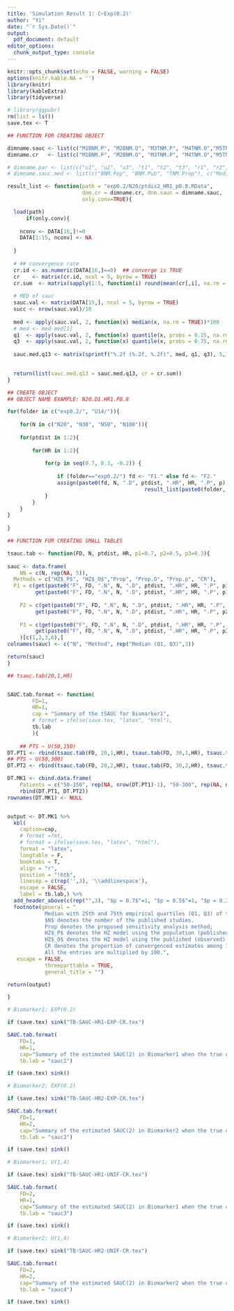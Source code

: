 ```yaml
---
title: 'Simulation Result 1: C~Exp(0.2)'
author: "Yi"
date: "`r Sys.Date()`"
output:
  pdf_document: default
editor_options:
  chunk_output_type: console
---
```


```r
knitr::opts_chunk$set(echo = FALSE, warning = FALSE)
options(knitr.kable.NA = '')
library(knitr)
library(kableExtra)
library(tidyverse)

# library(ggpubr)
rm(list = ls())
save.tex <- T
```



```r

## FUNCTION FOR CREATING OBJECT

dimname.sauc <- list(c("M1BNM.P", "M2BNM.O", "M3TNM.P", "M4TNM.O","M5TNM.Prop"), "SAUC")
dimname.cr   <- list(c("M1BNM.P", "M2BNM.O", "M3TNM.P", "M4TNM.O","M5TNM.Prop"), "CR")

# dimname.par <- list(c("u1", "u2", "u3", "t1", "t2", "t3", "r1", "r2", "r3", "b"), c("BNM.Pop", "BNM.Pub", "TNM.Prop"))
# dimname.sauc.med <- list(c("BNM.Pop", "BNM.Pub", "TNM.Prop"), c("Median (Q1, Q3)"))

result_list <- function(path = "exp0.2/N20/ptdis2_HR1_p0.8.RData", 
                        dnm.cr = dimname.cr, dnm.sauc = dimname.sauc,
                        only.conv=TRUE){ 

  load(path)
	  if(only.conv){
    
    nconv <- DATA[16,]!=0
    DATA[1:15, nconv] <- NA
    
  }
  
  # ## convergence rate
  cr.id <- as.numeric(DATA[16,]==0)  ## converge is TRUE
  cr    <- matrix(cr.id, ncol = 5, byrow = TRUE)
  cr.sum  <- matrix(sapply(1:5, function(i) round(mean(cr[,i], na.rm = TRUE)*100,2)),5,1, dimnames = dnm.cr) ## converge rate in successful results
  
  # MED of sauc
  sauc.val <- matrix(DATA[15,], ncol = 5, byrow = TRUE)
  succ <- nrow(sauc.val)/10
  
  med <- apply(sauc.val, 2, function(x) median(x, na.rm = TRUE))*100
  # med <- med-med[1]
  q1  <- apply(sauc.val, 2, function(x) quantile(x, probs = 0.25, na.rm = TRUE))*100
  q3  <- apply(sauc.val, 2, function(x) quantile(x, probs = 0.75, na.rm = TRUE))*100
  
  sauc.med.q13 <- matrix(sprintf("%.2f (%.2f, %.2f)", med, q1, q3), 5,1, dimnames = dnm.sauc)

  
  return(list(sauc.med.q13 = sauc.med.q13, cr = cr.sum))
}
```


```r

## CREATE OBJECT
## OBJECT NAME EXAMPLE: N20.D1.HR1.P0.8

for(folder in c("exp0.2/", "U14/")){
	
	for(N in c("N20", "N30", "N50", "N100")){
	
	for(ptdist in 1:2){
		
		for(HR in 1:2){
			
			for(p in seq(0.7, 0.3, -0.2)) {
				
				if (folder=="exp0.2/") fd <- "F1." else fd <- "F2."
				assign(paste0(fd, N, ".D", ptdist, ".HR", HR, ".P", p), 
											result_list(paste0(folder, N, "/ptdis", ptdist, "_HR", HR, "_p", p, ".RData")) )
			}
		}
	}
}
	
}

```



```r

## FUNCTION FOR CREATING SMALL TABLES

tsauc.tab <- function(FD, N, ptdist, HR, p1=0.7, p2=0.5, p3=0.3){
	
sauc <- data.frame(
	NN = c(N, rep(NA, 5)),
  Methods = c("HZ$_P$", "HZ$_O$","Prop", "Prop.O", "Prop.p", "CR"),
  P1 = c(get(paste0("F", FD, ".N", N, ".D", ptdist, ".HR", HR, ".P", p1) )$sauc.med.q13, 
         get(paste0("F", FD, ".N", N, ".D", ptdist, ".HR", HR, ".P", p1) )$cr[3]),
	
	P2 = c(get(paste0("F", FD, ".N", N, ".D", ptdist, ".HR", HR, ".P", p2) )$sauc.med.q13, 
         get(paste0("F", FD, ".N", N, ".D", ptdist, ".HR", HR, ".P", p2) )$cr[3]),
	
	P3 = c(get(paste0("F", FD, ".N", N, ".D", ptdist, ".HR", HR, ".P", p3) )$sauc.med.q13, 
         get(paste0("F", FD, ".N", N, ".D", ptdist, ".HR", HR, ".P", p3) )$cr[3])
	)[c(1,2,3,6),]
colnames(sauc) <- c("N", "Method", rep("Median (Q1, Q3)",3))

return(sauc)
}

## tsauc.tab(20,1,HR)


SAUC.tab.format <- function(
		FD=1,
		HR=1, 
		cap = "Summary of the tSAUC for Biomarker1",
		# format = ifelse(save.tex, "latex", "html"),
		tb.lab
		){
	
	## PTS ~ U(50,150)
DT.PT1 <- rbind(tsauc.tab(FD, 20,1,HR), tsauc.tab(FD, 30,1,HR), tsauc.tab(FD, 50,1,HR), tsauc.tab(FD, 100,1,HR))
## PTS ~ U(50,300)
DT.PT2 <- rbind(tsauc.tab(FD, 20,2,HR), tsauc.tab(FD, 30,2,HR), tsauc.tab(FD, 50,2,HR), tsauc.tab(FD, 100,1,HR))

DT.MK1 <- cbind.data.frame(
	Patients = c("50-150", rep(NA, nrow(DT.PT1)-1), "50-300", rep(NA, nrow(DT.PT1)-1)), 
	rbind(DT.PT1, DT.PT2))
rownames(DT.MK1) <- NULL


output <- DT.MK1 %>%
  kbl(
    caption=cap,
    # format =fmt,
    # format = ifelse(save.tex, "latex", "html"),
    format = "latex",
    longtable = F, 
    booktabs = T,
    align = "r",
    position = "!htb",
    linesep = c(rep('',3), '\\addlinespace'),
    escape = FALSE,
    label = tb.lab,) %>%
  add_header_above(c(rep("",3), "$p = 0.7$"=1, "$p = 0.5$"=1, "$p = 0.3$"=1),escape = FALSE) %>%
  footnote(general = "
			Median with 25th and 75th empirical quartiles (Q1, Q3) of the SAUC at $t=2$ are reported. 
			$N$ denotes the number of the published studies. 
			Prop denotes the proposed sensitivity analysis method;
			HZ$_P$ denotes the HZ model using the population (published and unpublished) studies; 
			HZ$_O$ denotes the HZ model using the published (observed) studies.
			CR denotes the proportion of convergenced estimates among 1000 repetition.
			All the entries are multiplied by 100.", 
   escape = FALSE, 
			threeparttable = TRUE,  
			general_title = "")

return(output)

}
```



```r
# Biomarker1; EXP(0.2)

if (save.tex) sink("TB-SAUC-HR1-EXP-CR.tex")

SAUC.tab.format(
	FD=1,
	HR=1, 
	cap="Summary of the estimated SAUC(2) in Biomarker1 when the true censored time is distributed as $Exp(0.2)$.", 
	tb.lab = "sauc1")

if (save.tex) sink()

```



```r
# Biomarker2; EXP(0.2)

if (save.tex) sink("TB-SAUC-HR2-EXP-CR.tex")

SAUC.tab.format(
	FD=1,
	HR=2, 
	cap="Summary of the estimated SAUC(2) in Biomarker2 when the true censored time is distributed as $Exp(0.2)$.", 	
	tb.lab = "sauc2")

if (save.tex) sink()

```





```r
# Biomarker1; U(1,4)

if (save.tex) sink("TB-SAUC-HR1-UNIF-CR.tex")

SAUC.tab.format(
	FD=2,
	HR=1, 
	cap="Summary of the estimated SAUC(2) in Biomarker1 when the true censored time is distributed as $U(1,4)$, but a misspecified exponential distribution is fitted.", 	
	tb.lab = "sauc3")

if (save.tex) sink()

```


```r
# Biomarker2; U(1,4)

if (save.tex) sink("TB-SAUC-HR2-UNIF-CR.tex")

SAUC.tab.format(
	FD=2,
	HR=2, 
	cap="Summary of the estimated SAUC(2) in Biomarker2 when the true censorcensored time is distributed as $U(1,4)$, but a misspecified exponential distribution is fitted.", 	
	tb.lab = "sauc4")

if (save.tex) sink()

```





